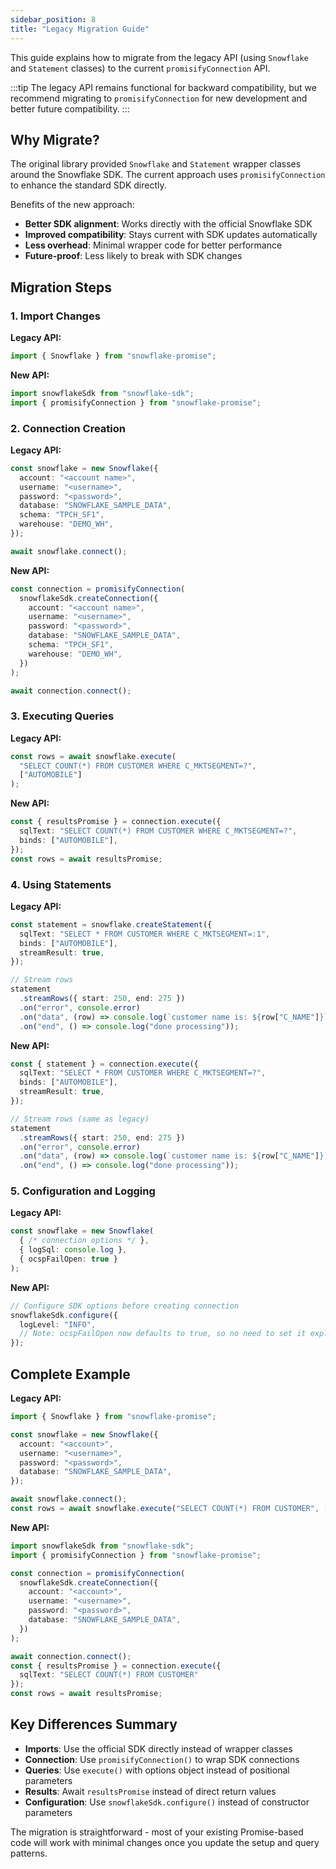 ```yaml
---
sidebar_position: 8
title: "Legacy Migration Guide"
---
```


This guide explains how to migrate from the legacy API (using `Snowflake` and `Statement` classes) to the current `promisifyConnection` API.

:::tip
The legacy API remains functional for backward compatibility, but we recommend migrating to `promisifyConnection` for new development and better future compatibility.
:::

## Why Migrate?

The original library provided `Snowflake` and `Statement` wrapper classes around the Snowflake SDK. The current approach uses `promisifyConnection` to enhance the standard SDK directly.

Benefits of the new approach:
- **Better SDK alignment**: Works directly with the official Snowflake SDK
- **Improved compatibility**: Stays current with SDK updates automatically
- **Less overhead**: Minimal wrapper code for better performance
- **Future-proof**: Less likely to break with SDK changes

## Migration Steps

### 1. Import Changes

**Legacy API:**

```typescript
import { Snowflake } from "snowflake-promise";
```

**New API:**

```typescript
import snowflakeSdk from "snowflake-sdk";
import { promisifyConnection } from "snowflake-promise";
```

### 2. Connection Creation

**Legacy API:**

```typescript
const snowflake = new Snowflake({
  account: "<account name>",
  username: "<username>",
  password: "<password>",
  database: "SNOWFLAKE_SAMPLE_DATA",
  schema: "TPCH_SF1",
  warehouse: "DEMO_WH",
});

await snowflake.connect();
```

**New API:**

```typescript
const connection = promisifyConnection(
  snowflakeSdk.createConnection({
    account: "<account name>",
    username: "<username>",
    password: "<password>",
    database: "SNOWFLAKE_SAMPLE_DATA",
    schema: "TPCH_SF1",
    warehouse: "DEMO_WH",
  })
);

await connection.connect();
```

### 3. Executing Queries

**Legacy API:**

```typescript
const rows = await snowflake.execute(
  "SELECT COUNT(*) FROM CUSTOMER WHERE C_MKTSEGMENT=?",
  ["AUTOMOBILE"]
);
```

**New API:**

```typescript
const { resultsPromise } = connection.execute({
  sqlText: "SELECT COUNT(*) FROM CUSTOMER WHERE C_MKTSEGMENT=?",
  binds: ["AUTOMOBILE"],
});
const rows = await resultsPromise;
```

### 4. Using Statements

**Legacy API:**

```typescript
const statement = snowflake.createStatement({
  sqlText: "SELECT * FROM CUSTOMER WHERE C_MKTSEGMENT=:1",
  binds: ["AUTOMOBILE"],
  streamResult: true,
});

// Stream rows
statement
  .streamRows({ start: 250, end: 275 })
  .on("error", console.error)
  .on("data", (row) => console.log(`customer name is: ${row["C_NAME"]}`))
  .on("end", () => console.log("done processing"));
```

**New API:**

```typescript
const { statement } = connection.execute({
  sqlText: "SELECT * FROM CUSTOMER WHERE C_MKTSEGMENT=?",
  binds: ["AUTOMOBILE"],
  streamResult: true,
});

// Stream rows (same as legacy)
statement
  .streamRows({ start: 250, end: 275 })
  .on("error", console.error)
  .on("data", (row) => console.log(`customer name is: ${row["C_NAME"]}`))
  .on("end", () => console.log("done processing"));
```

### 5. Configuration and Logging

**Legacy API:**

```typescript
const snowflake = new Snowflake(
  { /* connection options */ },
  { logSql: console.log },
  { ocspFailOpen: true }
);
```

**New API:**

```typescript
// Configure SDK options before creating connection
snowflakeSdk.configure({
  logLevel: "INFO",
  // Note: ocspFailOpen now defaults to true, so no need to set it explicitly
});
```

## Complete Example

**Legacy API:**

```typescript
import { Snowflake } from "snowflake-promise";

const snowflake = new Snowflake({
  account: "<account>",
  username: "<username>",
  password: "<password>",
  database: "SNOWFLAKE_SAMPLE_DATA",
});

await snowflake.connect();
const rows = await snowflake.execute("SELECT COUNT(*) FROM CUSTOMER", []);
```

**New API:**

```typescript
import snowflakeSdk from "snowflake-sdk";
import { promisifyConnection } from "snowflake-promise";

const connection = promisifyConnection(
  snowflakeSdk.createConnection({
    account: "<account>",
    username: "<username>",
    password: "<password>",
    database: "SNOWFLAKE_SAMPLE_DATA",
  })
);

await connection.connect();
const { resultsPromise } = connection.execute({
  sqlText: "SELECT COUNT(*) FROM CUSTOMER"
});
const rows = await resultsPromise;
```

## Key Differences Summary

- **Imports**: Use the official SDK directly instead of wrapper classes
- **Connection**: Use `promisifyConnection()` to wrap SDK connections
- **Queries**: Use `execute()` with options object instead of positional parameters
- **Results**: Await `resultsPromise` instead of direct return values
- **Configuration**: Use `snowflakeSdk.configure()` instead of constructor parameters

The migration is straightforward - most of your existing Promise-based code will work with minimal changes once you update the setup and query patterns.
